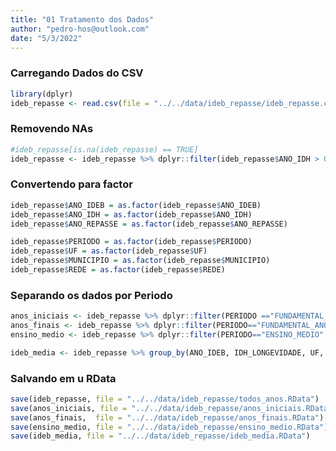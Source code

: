 ```yaml
---
title: "01 Tratamento dos Dados"
author: "pedro-hos@outlook.com"
date: "5/3/2022"
---
```


### Carregando Dados do CSV

```r
library(dplyr)
ideb_repasse <- read.csv(file = "../../data/ideb_repasse/ideb_repasse.csv")
```

### Removendo NAs

```r
#ideb_repasse[is.na(ideb_repasse) == TRUE]
ideb_repasse <- ideb_repasse %>% dplyr::filter(ideb_repasse$ANO_IDH > 0) %>% na.omit()
```

### Convertendo para factor

```r
ideb_repasse$ANO_IDEB = as.factor(ideb_repasse$ANO_IDEB)
ideb_repasse$ANO_IDH = as.factor(ideb_repasse$ANO_IDH)
ideb_repasse$ANO_REPASSE = as.factor(ideb_repasse$ANO_REPASSE)

ideb_repasse$PERIODO = as.factor(ideb_repasse$PERIODO)
ideb_repasse$UF = as.factor(ideb_repasse$UF)
ideb_repasse$MUNICIPIO = as.factor(ideb_repasse$MUNICIPIO)
ideb_repasse$REDE = as.factor(ideb_repasse$REDE)
```

### Separando os dados por Periodo

```r
anos_iniciais <- ideb_repasse %>% dplyr::filter(PERIODO =="FUNDAMENTAL_ANOS_INICIAIS" & IDH_EDUCACAO > 0)
anos_finais <- ideb_repasse %>% dplyr::filter(PERIODO=="FUNDAMENTAL_ANOS_FINAIS" & IDH_EDUCACAO > 0)
ensino_medio <- ideb_repasse %>% dplyr::filter(PERIODO=="ENSINO_MEDIO" & IDH_EDUCACAO > 0)

ideb_media <- ideb_repasse %>% group_by(ANO_IDEB, IDH_LONGEVIDADE, UF, ANO_IDH, IDHM, IDH_RENDA, POPULACAO, VALOR_REPASSADO_EDUCACAO, ANO_REPASSE, IDH_EDUCACAO, MUNICIPIO, REDE) %>% summarise_at(vars(IDEB_NOTA), list(IDEB_MEDIA = mean))

```

### Salvando em u RData

```r
save(ideb_repasse, file = "../../data/ideb_repasse/todos_anos.RData")
save(anos_iniciais, file = "../../data/ideb_repasse/anos_iniciais.RData")
save(anos_finais,  file = "../../data/ideb_repasse/anos_finais.RData")
save(ensino_medio, file = "../../data/ideb_repasse/ensino_medio.RData")
save(ideb_media, file = "../../data/ideb_repasse/ideb_media.RData")
```




